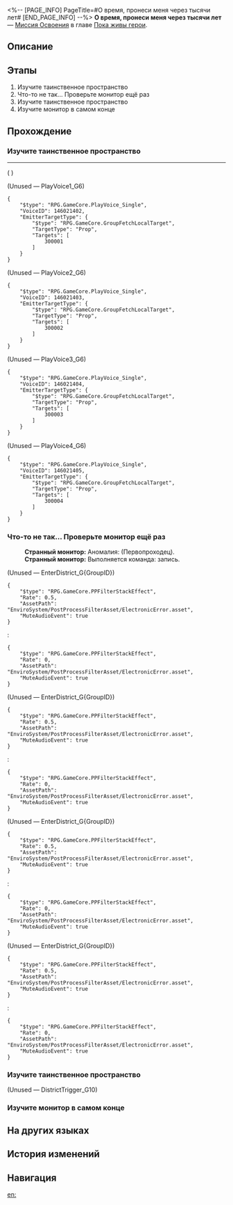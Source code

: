 <%-- [PAGE_INFO]
PageTitle=#О время, пронеси меня через тысячи лет#
[END_PAGE_INFO] --%>
{{Дополнить|Диалоги.}}
{{Миссия Инфобокс
|id              = 1040602
|Название        = 
|Изображение     = Миссия О время, пронеси меня через тысячи лет.png
|Тип             = Миссия Освоения
|Событие         = 
|Глава           = Пока живы герои
|Условия         = 
|Персонажи       = Первопроходец; Странный монитор
|СтартЛокация    = [[Амфореус]] — [[????]]
|Мир             = Амфореус
|Предыдущая      = 
|Следующая       = 
|Награды         = Опыт Освоения*600; Звёздный нефрит*80; Путеводитель путешественника*6; Очищенный эфир*6; Беспорядочная амброзия*240; Кредиты*80 000
}}
'''О время, пронеси меня через тысячи лет''' — [[Миссия Освоения]] в главе [[Пока живы герои]].

==Описание==
{{Описание|<!--официальное описание из Перекрёстка судеб-->}}

==Этапы==
# Изучите таинственное пространство
# Что-то не так... Проверьте монитор ещё раз
# Изучите таинственное пространство
# Изучите монитор в самом конце

==Прохождение==
{{Дополнить}}
===Изучите таинственное пространство===
{{Описание миссии|тип=Миссия Освоения|локация=????|Перед каждой экспедицией должна пройти буря, предвещающая будущие трудности. Единственный зритель из зрительного зала Залегендья рассказывает вам историю о том, что было, пока были живы герои, начиная пролог трагедии.}}
{{Диалог Начало}}
----
;({{tx|Unknown performance}}<!--Error: ENOENT: no such file or directory, open 'R:\Utils\HSR\3.5\Story\Discussion\Mission\1040602\DS104060201.json'-->)

;(Unused &mdash; PlayVoice1_G6)
<pre>{
	"$type": "RPG.GameCore.PlayVoice_Single",
	"VoiceID": 146021402,
	"EmitterTargetType": {
		"$type": "RPG.GameCore.GroupFetchLocalTarget",
		"TargetType": "Prop",
		"Targets": [
			300001
		]
	}
}</pre>

;(Unused &mdash; PlayVoice2_G6)
<pre>{
	"$type": "RPG.GameCore.PlayVoice_Single",
	"VoiceID": 146021403,
	"EmitterTargetType": {
		"$type": "RPG.GameCore.GroupFetchLocalTarget",
		"TargetType": "Prop",
		"Targets": [
			300002
		]
	}
}</pre>

;(Unused &mdash; PlayVoice3_G6)
<pre>{
	"$type": "RPG.GameCore.PlayVoice_Single",
	"VoiceID": 146021404,
	"EmitterTargetType": {
		"$type": "RPG.GameCore.GroupFetchLocalTarget",
		"TargetType": "Prop",
		"Targets": [
			300003
		]
	}
}</pre>

;(Unused &mdash; PlayVoice4_G6)
<pre>{
	"$type": "RPG.GameCore.PlayVoice_Single",
	"VoiceID": 146021405,
	"EmitterTargetType": {
		"$type": "RPG.GameCore.GroupFetchLocalTarget",
		"TargetType": "Prop",
		"Targets": [
			300004
		]
	}
}</pre>
{{Диалог Конец}}

===Что-то не так... Проверьте монитор ещё раз===
{{Диалог Начало}}
:'''Странный монитор:''' Аномалия: (Первопроходец).
:'''Странный монитор:''' Выполняется команда: запись.

;(Unused &mdash; EnterDistrict_G{GroupID})
<pre>{
	"$type": "RPG.GameCore.PPFilterStackEffect",
	"Rate": 0.5,
	"AssetPath": "EnviroSystem/PostProcessFilterAsset/ElectronicError.asset",
	"MuteAudioEvent": true
}</pre>
::<!--0.2-second delay-->
:<pre>{
	"$type": "RPG.GameCore.PPFilterStackEffect",
	"Rate": 0,
	"AssetPath": "EnviroSystem/PostProcessFilterAsset/ElectronicError.asset",
	"MuteAudioEvent": true
}</pre>

;(Unused &mdash; EnterDistrict_G{GroupID})
<pre>{
	"$type": "RPG.GameCore.PPFilterStackEffect",
	"Rate": 0.5,
	"AssetPath": "EnviroSystem/PostProcessFilterAsset/ElectronicError.asset",
	"MuteAudioEvent": true
}</pre>
::<!--0.2-second delay-->
:<pre>{
	"$type": "RPG.GameCore.PPFilterStackEffect",
	"Rate": 0,
	"AssetPath": "EnviroSystem/PostProcessFilterAsset/ElectronicError.asset",
	"MuteAudioEvent": true
}</pre>

;(Unused &mdash; EnterDistrict_G{GroupID})
<pre>{
	"$type": "RPG.GameCore.PPFilterStackEffect",
	"Rate": 0.5,
	"AssetPath": "EnviroSystem/PostProcessFilterAsset/ElectronicError.asset",
	"MuteAudioEvent": true
}</pre>
::<!--0.2-second delay-->
:<pre>{
	"$type": "RPG.GameCore.PPFilterStackEffect",
	"Rate": 0,
	"AssetPath": "EnviroSystem/PostProcessFilterAsset/ElectronicError.asset",
	"MuteAudioEvent": true
}</pre>

;(Unused &mdash; EnterDistrict_G{GroupID})
<pre>{
	"$type": "RPG.GameCore.PPFilterStackEffect",
	"Rate": 0.5,
	"AssetPath": "EnviroSystem/PostProcessFilterAsset/ElectronicError.asset",
	"MuteAudioEvent": true
}</pre>
::<!--0.2-second delay-->
:<pre>{
	"$type": "RPG.GameCore.PPFilterStackEffect",
	"Rate": 0,
	"AssetPath": "EnviroSystem/PostProcessFilterAsset/ElectronicError.asset",
	"MuteAudioEvent": true
}</pre>
{{Диалог Конец}}

===Изучите таинственное пространство===
{{Диалог Начало}}

;(Unused &mdash; DistrictTrigger_G10)

{{Диалог Конец}}

===Изучите монитор в самом конце===
{{Диалог Начало}}

{{Диалог Конец}}

==На других языках==
{{На других языках
|en   = Time, Ferry Me Through Ages
|zhs  = 流年啊，渡我漂游千百载
|zht  = 流年啊，渡我漂游千百載
|ja   = 流れる時よ、幾千の年月を越えていけ
|ko   = 흐르는 세월이여, 수천 년을 건너게 해다오
|es   = Tiempo, llévame flotando a través de los años
|fr   = Temps, laisse-moi traverser les âges
|ru   = О время, пронеси меня через тысячи лет
|th   = ห้วงเวลาเอ๋ย จงพาฉันล่องลอยผ่านพันปี
|vi   = Hỡi Năm Tháng, Hãy Đưa Tôi Phiêu Du Hàng Ngàn Năm
|de   = O Zeit, trage mich durch die Epochen
|id   = Aliran Waktu, Bawalah Aku Mengarungi Ribuan Tahun
|pt   = Ó Tempo, Leva-me Através das Eras
}}

==История изменений==
{{История изменений|3.5}}

==Навигация==
{{Миссия Освоения Навбокс|Глава }}

[[en:]]
